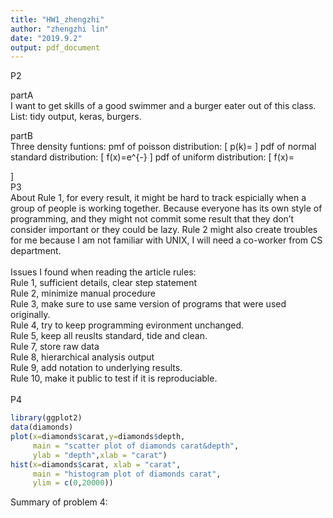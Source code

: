 ```yaml
---
title: "HW1_zhengzhi"
author: "zhengzhi lin"
date: "2019.9.2"
output: pdf_document
---
```


P2

partA\
I want to get skills of a good swimmer and a burger eater out of this class.
List: tidy output, keras, burgers.

partB\
Three density funtions: 
                                pmf of poisson distribution: 
                               \[
 p(k)=\frac{\lambda^{k}e^{-\lambda}}{k!}\tag{1} \label{eq:special}
\]
                                pdf of normal standard distribution: \[
 f(x)=\frac{1}{\sqrt{2\pi}}e^{-\frac{x^2}{2}}\tag{2} \label{eq:special}
\]
                                pdf of uniform distribution: 
\[
 f(x)=
\begin{cases}
\frac{1}{a-b},& \text{for } a\leq x\leq b \\
0, & \text{otherwise}
\end{cases}\tag{3} \label{eq:special}
\]
\
P3\
About Rule 1, for every result, it might be hard to track espicially when a group of people is working together. Because everyone has its own style of programming, and they might not commit some result that they don't consider important or they could be lazy. Rule 2 might also create troubles for me because I am not familiar with UNIX, I will need a co-worker from CS department.\
\
Issues I found when reading the article rules: \
Rule 1, sufficient details, clear step statement\
Rule 2, minimize manual procedure\
Rule 3, make sure to use same version of programs that were used originally.\
Rule 4, try to keep programming evironment unchanged.\
Rule 5, keep all reuslts standard, tide and clean.\
Rule 7, store raw data\
Rule 8, hierarchical analysis output\
Rule 9, add notation to underlying results.\
Rule 10, make it public to test if it is reproduciable.
\
\
P4
```r
library(ggplot2)
data(diamonds)
plot(x=diamonds$carat,y=diamonds$depth,
     main = "scatter plot of diamonds carat&depth",
     ylab = "depth",xlab = "carat")
hist(x=diamonds$carat, xlab = "carat", 
     main = "histogram plot of diamonds carat", 
     ylim = c(0,20000))
```
Summary of problem 4: 

